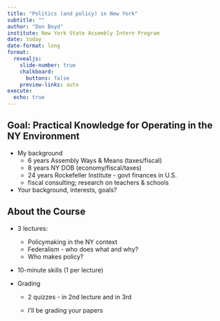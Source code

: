 ```yaml
---
title: "Politics (and policy) in New York"
subtitle: ""
author: "Don Boyd"
institute: New York State Assembly Intern Program
date: today
date-format: long
format:
  revealjs: 
    slide-number: true
    chalkboard: 
      buttons: false
    preview-links: auto
execute:
  echo: true    
---
```


## Goal: Practical Knowledge for Operating in the NY Environment

-   My background
    -   6 years Assembly Ways & Means (taxes/fiscal)
    -   8 years NY DOB (economy/fiscal/taxes)
    -   24 years Rockefeller Institute - govt finances in U.S.
    -   fiscal consulting; research on teachers & schools
-   Your background, interests, goals?

## About the Course

-   3 lectures:

    -   Policymaking in the NY context
    -   Federalism - who does what and why?
    -   Who makes policy?

-   10-minute skills (1 per lecture)

-   Grading

    -   2 quizzes - in 2nd lecture and in 3rd

    -   I'll be grading your papers
